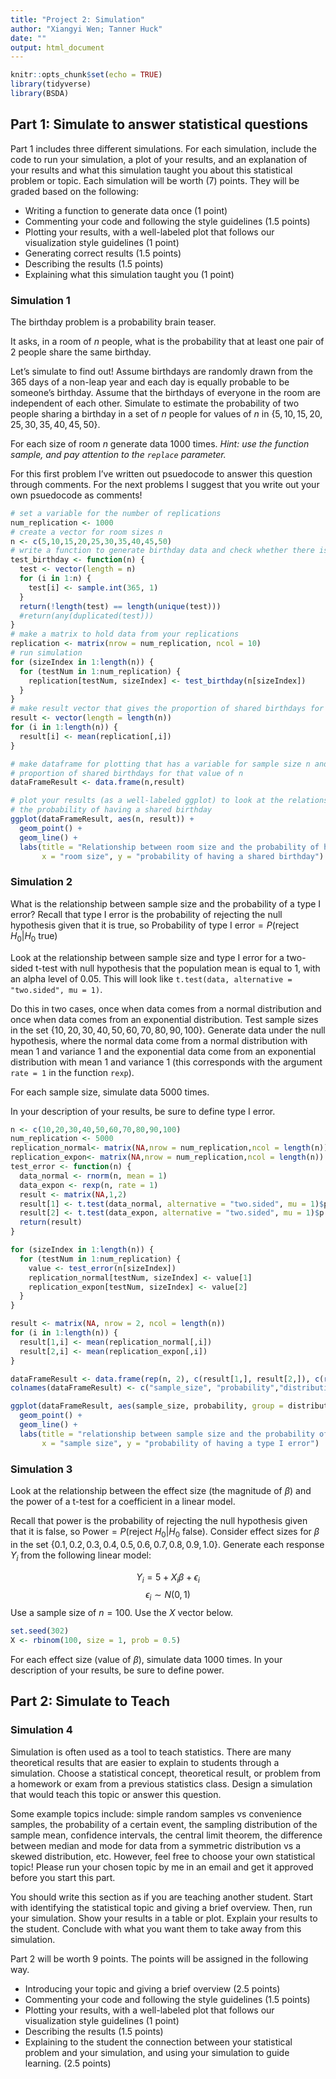 ```yaml
---
title: "Project 2: Simulation"
author: "Xiangyi Wen; Tanner Huck"
date: ""
output: html_document
---
```


```r
knitr::opts_chunk$set(echo = TRUE)
library(tidyverse)
library(BSDA)
```

## Part 1: Simulate to answer statistical questions

Part 1 includes three different simulations. For each simulation, include the code to run your simulation, a plot of your results, and an explanation of your results and what this simulation taught you about this statistical problem or topic. Each simulation will be worth (7) points. They will be graded based on the following: 

* Writing a function to generate data once (1 point) 
* Commenting your code and following the style guidelines (1.5 points) 
* Plotting your results, with a well-labeled plot that follows our visualization style guidelines (1 point) 
* Generating correct results (1.5 points)
* Describing the results (1.5 points)
* Explaining what this simulation taught you (1 point)

### Simulation 1

The birthday problem is a probability brain teaser. 

It asks, in a room of $n$ people, what is the probability that at least one pair of $2$ people share the same birthday. 

Let's simulate to find out! Assume birthdays are randomly drawn from the $365$ days of a non-leap year and each day is equally probable to be someone's birthday. Assume that the birthdays of everyone in the room are independent of each other. Simulate to estimate the probability of two people sharing a birthday in a set of $n$ people for values of $n$ in $\{5, 10, 15, 20, 25, 30, 35, 40, 45, 50\}$. 

For each size of room $n$ generate data $1000$ times. *Hint: use the function sample, and pay attention to the `replace` parameter.*

For this first problem I've written out psuedocode to answer this question through comments. For the next problems I suggest that you write out your own psuedocode as comments! 

```r
# set a variable for the number of replications
num_replication <- 1000
# create a vector for room sizes n 
n <- c(5,10,15,20,25,30,35,40,45,50)
# write a function to generate birthday data and check whether there is a shared birthday in the group. This function should take as input the value of n and return TRUE if two people share a birthday and FALSE otherwise (hint: the function sample will be helpful here!)
test_birthday <- function(n) {
  test <- vector(length = n)
  for (i in 1:n) {
    test[i] <- sample.int(365, 1)
  }
  return(!length(test) == length(unique(test)))
  #return(any(duplicated(test)))
}
# make a matrix to hold data from your replications 
replication <- matrix(nrow = num_replication, ncol = 10)
# run simulation 
for (sizeIndex in 1:length(n)) {
  for (testNum in 1:num_replication) {
    replication[testNum, sizeIndex] <- test_birthday(n[sizeIndex])
  }
}
# make result vector that gives the proportion of shared birthdays for each value of n 
result <- vector(length = length(n))
for (i in 1:length(n)) {
  result[i] <- mean(replication[,i])
}

# make dataframe for plotting that has a variable for sample size n and a variable for 
# proportion of shared birthdays for that value of n 
dataFrameResult <- data.frame(n,result)

# plot your results (as a well-labeled ggplot) to look at the relationship between n and 
# the probability of having a shared birthday 
ggplot(dataFrameResult, aes(n, result)) +
  geom_point() +
  geom_line() +
  labs(title = "Relationship between room size and the probability of having a shared birthday",
       x = "room size", y = "probability of having a shared birthday")
```

### Simulation 2

What is the relationship between sample size and the probability of a type I error? Recall that type I error is the probability of rejecting the null hypothesis given that it is true, so $\text{Probability of type I error} = P(\text{reject }H_0|H_0\text{ true})$

Look at the relationship between sample size and type I error for a two-sided t-test with null hypothesis that the population mean is equal to $1$, with an alpha level of $0.05$. This will look like `t.test(data, alternative = "two.sided", mu = 1)`. 

Do this in two cases, once when data comes from a normal distribution and once when data comes from an exponential distribution. Test sample sizes in the set $\{10, 20, 30, 40, 50, 60, 70, 80, 90, 100\}$. Generate data under the null hypothesis, where the normal data come from a normal distribution with mean $1$ and variance $1$ and the exponential data come from an exponential distribution with mean $1$ and variance $1$ (this corresponds with the argument `rate = 1` in the function `rexp`). 

For each sample size, simulate data $5000$ times. 

In your description of your results, be sure to define type I error. 

```r
n <- c(10,20,30,40,50,60,70,80,90,100)
num_replication <- 5000
replication_normal<- matrix(NA,nrow = num_replication,ncol = length(n))
replication_expon<- matrix(NA,nrow = num_replication,ncol = length(n))
test_error <- function(n) {
  data_normal <- rnorm(n, mean = 1)
  data_expon <- rexp(n, rate = 1)
  result <- matrix(NA,1,2)
  result[1] <- t.test(data_normal, alternative = "two.sided", mu = 1)$p.value < 0.05
  result[2] <- t.test(data_expon, alternative = "two.sided", mu = 1)$p.value < 0.05
  return(result)
}

for (sizeIndex in 1:length(n)) {
  for (testNum in 1:num_replication) {
    value <- test_error(n[sizeIndex])
    replication_normal[testNum, sizeIndex] <- value[1]
    replication_expon[testNum, sizeIndex] <- value[2]
  }
}

result <- matrix(NA, nrow = 2, ncol = length(n))
for (i in 1:length(n)) {
  result[1,i] <- mean(replication_normal[,i])
  result[2,i] <- mean(replication_expon[,i])
}

dataFrameResult <- data.frame(rep(n, 2), c(result[1,], result[2,]), c(rep("normal_distribution", 10), rep("exponential_distribution", 10)))
colnames(dataFrameResult) <- c("sample_size", "probability","distribution_type")

ggplot(dataFrameResult, aes(sample_size, probability, group = distribution_type, color = distribution_type)) +
  geom_point() +
  geom_line() +
  labs(title = "relationship between sample size and the probability of a type I error",
       x = "sample size", y = "probability of having a type I error")
```

### Simulation 3

Look at the relationship between the effect size (the magnitude of $\beta$) and the power of a t-test for a coefficient in a linear model. 

Recall that power is the probability of rejecting the null hypothesis given that it is false, so $\text{Power} = P(\text{reject }H_0|H_0\text{ false})$. Consider effect sizes for $\beta$ in the set $\{0.1, 0.2, 0.3, 0.4, 0.5, 0.6, 0.7, 0.8, 0.9, 1.0\}$. Generate each response $Y_i$ from the following linear model:

$$Y_i = 5 + X_i\beta + \epsilon_i$$
$$\epsilon_i\sim N(0,1)$$
Use a sample size of $n = 100$. Use the $X$ vector below. 

```r
set.seed(302)
X <- rbinom(100, size = 1, prob = 0.5)
```

For each effect size (value of $\beta$), simulate data $1000$ times. In your description of your results, be sure to define power. 

## Part 2: Simulate to Teach 

### Simulation 4 

Simulation is often used as a tool to teach statistics. There are many theoretical results that are easier to explain to students through a simulation. Choose a statistical concept, theoretical result, or problem from a homework or exam from a previous statistics class. Design a simulation that would teach this topic or answer this question.

Some example topics include: simple random samples vs convenience samples, the probability of a certain event, the sampling distribution of the sample mean, confidence intervals, the central limit theorem, the difference between median and mode for data from a symmetric distribution vs a skewed distribution, etc. However, feel free to choose your own statistical topic! Please run your chosen topic by me in an email and get it approved before you start this part.

You should write this section as if you are teaching another student. Start with identifying the statistical topic and giving a brief overview. Then, run your simulation. Show your results in a table or plot. Explain your results to the student. Conclude with what you want them to take away from this simulation. 

Part 2 will be worth 9 points. The points will be assigned in the following way. 

* Introducing your topic and giving a brief overview (2.5 points)
* Commenting your code and following the style guidelines (1.5 points) 
* Plotting your results, with a well-labeled plot that follows our visualization style guidelines (1 point) 
* Describing the results (1.5 points)
* Explaining to the student the connection between your statistical problem and your simulation, and using your simulation to guide learning. (2.5 points)
